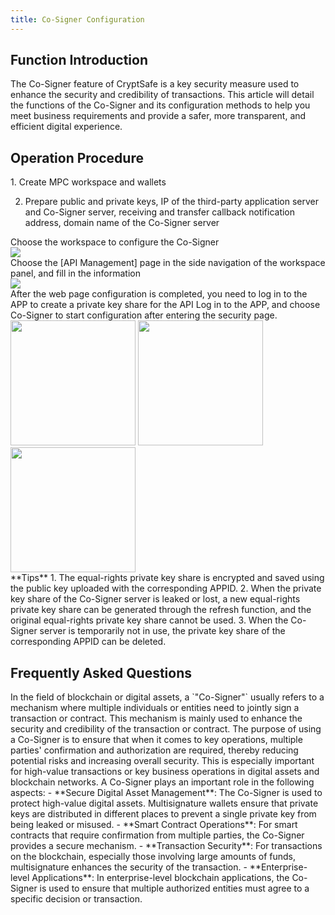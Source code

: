 ```yaml
---
title: Co-Signer Configuration
---
```


##  Function Introduction

The Co-Signer feature of CryptSafe is a key security measure used to enhance the security and credibility of transactions. This article will detail the functions of the Co-Signer and its configuration methods to help you meet business requirements and provide a safer, more transparent, and efficient digital experience.

##  Operation Procedure

<Steps>

<Step title="Preparations Before Development">
1. Create MPC workspace and wallets

2. Prepare public and private keys, IP of the third-party application server and Co-Signer server, receiving and transfer callback notification address, domain name of the Co-Signer server
</Step>

<Step title="Log in to the Web Page">
Choose the workspace to configure the Co-Signer
<div className="w-full flex items-center justify-center">
<img src="/images/user-guide/startapiweben1.png"/>
</div>

</Step>

<Step title="API Management">
Choose the [API Management] page in the side navigation of the workspace panel, and fill in the information

<div className="w-full flex items-center justify-center">
    <img src="/images/user-guide/startapiweben2.png"/>
</div>

</Step>

<Step title="Create Private Key Share">
After the web page configuration is completed, you need to log in to the APP to create a private key share for the API

</Step>

<Step title="Log in to the APP for Configuration">
Log in to the APP, and choose Co-Signer to start configuration after entering the security page.

<div className="w-full flex items-center justify-center">
    <CardGroup cols={3}>
    <img src="/images/user-guide/safe.jpg" width="200"/>
    <img src="/images/user-guide/cosign1.png" width="200"/>
     <img src="/images/user-guide/cosign2.png" width="200"/>
    </CardGroup>
</div>

</Step>

</Steps>

<Warning>
**Tips**
1. The equal-rights private key share is encrypted and saved using the public key uploaded with the corresponding APPID.
2. When the private key share of the Co-Signer server is leaked or lost, a new equal-rights private key share can be generated through the refresh function, and the original equal-rights private key share cannot be used.
3. When the Co-Signer server is temporarily not in use, the private key share of the corresponding APPID can be deleted.
</Warning>

##  Frequently Asked Questions

<Accordion title="What is a Co-Signer?">
In the field of blockchain or digital assets, a `"Co-Signer"` usually refers to a mechanism where multiple individuals or entities need to jointly sign a transaction or contract. This mechanism is mainly used to enhance the security and credibility of the transaction or contract. The purpose of using a Co-Signer is to ensure that when it comes to key operations, multiple parties' confirmation and authorization are required, thereby reducing potential risks and increasing overall security. This is especially important for high-value transactions or key business operations in digital assets and blockchain networks.
</Accordion>

<Accordion title="What does a Co-Signer do?">
A Co-Signer plays an important role in the following aspects:
- **Secure Digital Asset Management**: The Co-Signer is used to protect high-value digital assets. Multisignature wallets ensure that private keys are distributed in different places to prevent a single private key from being leaked or misused.
- **Smart Contract Operations**: For smart contracts that require confirmation from multiple parties, the Co-Signer provides a secure mechanism.
- **Transaction Security**: For transactions on the blockchain, especially those involving large amounts of funds, multisignature enhances the security of the transaction.
- **Enterprise-level Applications**: In enterprise-level blockchain applications, the Co-Signer is used to ensure that multiple authorized entities must agree to a specific decision or transaction.
</Accordion>
